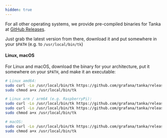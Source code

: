 ```yaml
---
hidden: true
---
```


For all other operating systems, we provide pre-compiled binaries for Tanka at
[GitHub Releases](https://github.com/grafana/tanka/releases).

Just grab the latest version from there, download it and put somewhere in your
`$PATH` (e.g. to `/usr/local/bin/tk`)

#### Linux, macOS

For Linux and macOS, download the binary for your architecture, put it somewhere on your `$PATH`, and make it an executable:

```bash
# Linux amd64:
sudo curl -Lo /usr/local/bin/tk https://github.com/grafana/tanka/releases/latest/download/tk-linux-amd64
sudo chmod a+x /usr/local/bin/tk

# Linux arm / arm64 (e.g. RaspberryPi):
sudo curl -Lo /usr/local/bin/tk https://github.com/grafana/tanka/releases/latest/download/tk-linux-arm
sudo curl -Lo /usr/local/bin/tk https://github.com/grafana/tanka/releases/latest/download/tk-linux-arm64
sudo chmod a+x /usr/local/bin/tk

# macOS:
sudo curl -Lo /usr/local/bin/tk https://github.com/grafana/tanka/releases/latest/download/tk-darwin-amd64
sudo chmod a+x /usr/local/bin/tk
```
